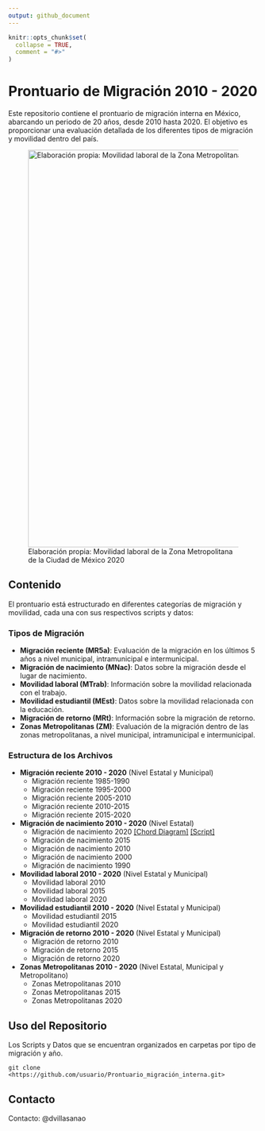 ```yaml
---
output: github_document
---
```


<!-- README.md is generated from README.Rmd. Please edit that file -->

```r
knitr::opts_chunk$set(
  collapse = TRUE,
  comment = "#>"
)
```

# Prontuario de Migración 2010 - 2020

<!-- badges: start -->
<!-- badges: end -->


Este repositorio contiene el prontuario de migración interna en México, abarcando un periodo de 20 años, desde 2010 hasta 2020. El objetivo es proporcionar una evaluación detallada de los diferentes tipos de migración y movilidad dentro del país.

![Elaboración propia: Movilidad laboral de la Zona Metropolitana de la Ciudad de México 2020](images/ZM_2020.png){ width=800px }

## Contenido

El prontuario está estructurado en diferentes categorías de migración y movilidad, cada una con sus respectivos scripts y datos:

### Tipos de Migración

- **Migración reciente (MR5a)**: Evaluación de la migración en los últimos 5 años a nivel municipal, intramunicipal e intermunicipal.
- **Migración de nacimiento (MNac)**: Datos sobre la migración desde el lugar de nacimiento.
- **Movilidad laboral (MTrab)**: Información sobre la movilidad relacionada con el trabajo.
- **Movilidad estudiantil (MEst)**: Datos sobre la movilidad relacionada con la educación.
- **Migración de retorno (MRt)**: Información sobre la migración de retorno.
- **Zonas Metropolitanas (ZM)**: Evaluación de la migración dentro de las zonas metropolitanas, a nivel municipal, intramunicipal e intermunicipal.

### Estructura de los Archivos

- **Migración reciente 2010 - 2020** (Nivel Estatal y Municipal)
    - Migración reciente 1985-1990
    - Migración reciente 1995-2000
    - Migración reciente 2005-2010
    - Migración reciente 2010-2015
    - Migración reciente 2015-2020
- **Migración de nacimiento 2010 - 2020** (Nivel Estatal)
    - Migración de nacimiento 2020 [[Chord Diagram]](https://dvillasanao.github.io/Prontuario_migracion_interna/images/MNac2020.html) [[Script]](https://dvillasanao.github.io/Prontuario_migracion_interna/R//02%20Migracion%20de%20nacimiento%202010%20-%202020/02.05%20Migracion%20de%20nacimiento%202020/02.05.01-Migracion-de-nacimiento-2020.html)    
    - Migración de nacimiento 2015
    - Migración de nacimiento 2010
    - Migración de nacimiento 2000
    - Migración de nacimiento 1990
- **Movilidad laboral 2010 - 2020** (Nivel Estatal y Municipal)
    - Movilidad laboral 2010
    - Movilidad laboral 2015
    - Movilidad laboral 2020
- **Movilidad estudiantil 2010 - 2020** (Nivel Estatal y Municipal)
    - Movilidad estudiantil 2015
    - Movilidad estudiantil 2020
- **Migración de retorno 2010 - 2020** (Nivel Estatal y Municipal)
    - Migración de retorno 2010
    - Migración de retorno 2015
    - Migración de retorno 2020
- **Zonas Metropolitanas 2010 - 2020** (Nivel Estatal, Municipal y Metropolitano)
    - Zonas Metropolitanas 2010
    - Zonas Metropolitanas 2015
    - Zonas Metropolitanas 2020

## Uso del Repositorio

Los Scripts y Datos que se encuentran organizados en carpetas por tipo de migración y año.

```
git clone <https://github.com/usuario/Prontuario_migración_interna.git>

```

## Contacto

Contacto: @dvillasanao